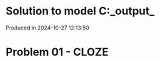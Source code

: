 # Solution to model C:\Users\pedrocruz\Documents\GitHub\pyequa\examples\cloze\_output_

Produced in 2024-10-27 12:13:50

# Problem 01 - CLOZE
